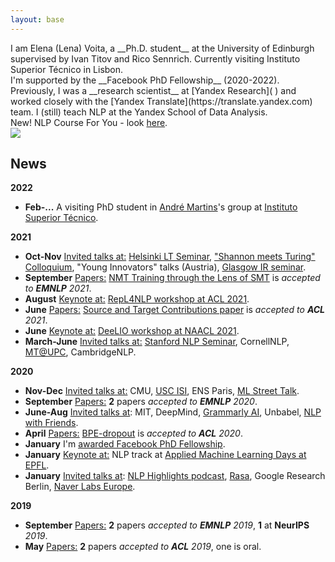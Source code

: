 ```yaml
---
layout: base
---
```



<SideContainer>
  <Main>
    I am Elena (Lena) Voita, a __Ph.D. student__ at the University of Edinburgh supervised by
    <Ext href={config.links.ivanPage}>Ivan Titov</Ext> and <Ext href={config.links.ricoPage}>Rico Sennrich</Ext>.
    Currently visiting <Ext href={config.links.institutoSuperiorTecnico}>Instituto Superior Técnico</Ext> in Lisbon.
    <br/>
    I'm supported by the  <Ext href={config.links.facebookPhDFellowship}>__Facebook PhD Fellowship__</Ext> (2020-2022).
    <br/>
    Previously, I was a __research scientist__ at [Yandex Research](  ) and worked closely with the [Yandex Translate](https://translate.yandex.com) team.
    I (still) <Ext href={config.links.githubNlpCourse}>teach NLP</Ext> at the <Ext href={config.links.yandexDataSchool}>Yandex School of Data Analysis</Ext>.
    <br/>
    <Hl bold>New!</Hl> NLP Course <Hl color={'green'}>For You</Hl> - look <a href={config.links.nlpCourse}>here</a>.
  </Main>
  <Side>
    <Img src={'/people/orange_lena-min.webp'} style={{ width: '180px' }} />
  </Side>
</SideContainer>

## News

__2022__

* __Feb-...__ A visiting PhD student in [André Martins](https://andre-martins.github.io)'s group at [Instituto Superior Técnico](https://tecnico.ulisboa.pt/pt/).

__2021__

* __Oct-Nov__ <u>Invited talks at:</u> [Helsinki LT Seminar](https://blogs.helsinki.fi/language-technology/research-seminar/),
["Shannon meets Turing" Colloquium](https://www.youtube.com/channel/UCjltmKOomhdXQELWi6asoBg),
"Young Innovators" talks (Austria), [Glasgow IR seminar](https://samoa.dcs.gla.ac.uk/events/viewtalk.jsp?id=18008).
* __September__ <u>Papers:</u> [NMT Training through the Lens of SMT](https://arxiv.org/abs/2109.01396) is _accepted to __EMNLP__ 2021_.
* __August__ <u>Keynote at:</u> [RepL4NLP workshop at ACL 2021](https://sites.google.com/view/repl4nlp-2021/home).
* __June__ <u>Papers:</u> [Source and Target Contributions paper](https://arxiv.org/pdf/2010.10907.pdf) is _accepted to __ACL__ 2021_.
* __June__ <u>Keynote at:</u> [DeeLIO workshop at NAACL 2021](https://sites.google.com/view/deelio-ws/).
* __March-June__ <u>Invited talks at:</u> [Stanford NLP Seminar](https://nlp.stanford.edu/seminar/),
CornellNLP, [MT@UPC](https://mt.cs.upc.edu/seminars/), CambridgeNLP.

__2020__
* __Nov-Dec__ <u>Invited talks at:</u> CMU, [USC ISI](https://nlg.isi.edu/nl-seminar/),
ENS Paris, [ML Street Talk](https://www.youtube.com/watch?v=Q0kN_ZHHDQY).
* __September__ <u>Papers:</u> __2__ papers _accepted to __EMNLP__ 2020_.
* __June-Aug__ <u>Invited talks at</u>: MIT, DeepMind,
[Grammarly AI](https://grammarly.ai/information-theoretic-probing-with-minimum-description-length/),
Unbabel, [NLP with Friends](https://nlpwithfriends.com).
* __April__ <u>Papers:</u> [BPE-dropout](https://arxiv.org/pdf/1910.13267.pdf) is _accepted to __ACL__ 2020_.
* __January__ I'm [awarded Facebook PhD Fellowship](https://research.fb.com/blog/2020/01/announcing-the-recipients-of-the-2020-facebook-fellowship-awards/).
* __January__ <u>Keynote at:</u> NLP track at [Applied Machine Learning Days at EPFL](https://appliedmldays.org/tracks/ai-nlp).
* __January__ <u>Invited talks at</u>:
[NLP Highlights podcast](https://soundcloud.com/nlp-highlights/98-analyzing-information-flow-in-transformers-with-elena-voita),
[Rasa](https://www.meetup.com/ru-RU/Bots-Berlin-Build-better-conversational-interfaces-with-AI/events/267058207/),
Google Research Berlin, [Naver Labs Europe](https://europe.naverlabs.com/research/seminars/analyzing-information-flow-in-transformers/).

__2019__
* __September__ <u>Papers:</u> __2__ papers _accepted to __EMNLP__ 2019_, __1__ at __NeurIPS__ _2019_.
* __May__ <u>Papers:</u> __2__ papers _accepted to __ACL__ 2019_, one is oral.


[//]: # (* 08/2021 <span style="color:#888"><u>Keynote at</u></span>: [RepL4NLP workshop at ACL 2021]&#40;https://sites.google.com/view/repl4nlp-2021/home&#41;.)

[//]: # (* 06/2021 Our [Source and Target Contributions paper]&#40;https://arxiv.org/pdf/2010.10907.pdf&#41; is _accepted to __ACL__ 2021_.)

[//]: # (* 06/2021 <span style="color:#888"><u>Keynote at</u></span>: [DeeLIO workshop at NAACL 2021]&#40;https://sites.google.com/view/deelio-ws/&#41;.)

[//]: # (* 03-06/2021 <span style="color:#888"><u>Invited talks at</u></span>: [Stanford NLP Seminar]&#40;https://nlp.stanford.edu/seminar/&#41;, CornellNLP, [MT@UPC]&#40;https://mt.cs.upc.edu/seminars/&#41;, CambridgeNLP.)

[//]: # (* 10-12/2020 <span style="color:#888"><u>Invited talks at</u></span>: CMU, [USC ISI]&#40;https://nlg.isi.edu/nl-seminar/&#41;, ENS Paris, [ML Street Talk]&#40;https://www.youtube.com/watch?v=Q0kN_ZHHDQY&#41;.)

[//]: # (* 09/2020 __2__ papers _accepted to __EMNLP__ 2020_.)

[//]: # (* 06-08/2020 <span style="color:#888"><u>Invited talks at</u></span>: MIT, DeepMind, [Grammarly AI]&#40;https://grammarly.ai/information-theoretic-probing-with-minimum-description-length/&#41;, Unbabel, [NLP with Friends]&#40;https://nlpwithfriends.com&#41;.)

[//]: # (* 04/2020 Our [BPE-dropout]&#40;https://arxiv.org/pdf/1910.13267.pdf&#41; is _accepted to __ACL__ 2020_.)

[//]: # (* 01/2020 I'm [awarded Facebook PhD Fellowship]&#40;https://research.fb.com/blog/2020/01/announcing-the-recipients-of-the-2020-facebook-fellowship-awards/&#41;.)

[//]: # (* 01/2020 <span style="color:#888"><u>Keynote at</u></span>: NLP track at [Applied Machine Learning Days at EPFL]&#40;https://appliedmldays.org/tracks/ai-nlp&#41;.)

[//]: # (* 01/2020 <span style="color:#888"><u>Invited talks at</u></span>: [NLP Highlights podcast]&#40;https://soundcloud.com/nlp-highlights/98-analyzing-information-flow-in-transformers-with-elena-voita&#41;, [Rasa]&#40;https://www.meetup.com/ru-RU/Bots-Berlin-Build-better-conversational-interfaces-with-AI/events/267058207/&#41;, Google Research Berlin, [Naver Labs Europe]&#40;https://europe.naverlabs.com/research/seminars/analyzing-information-flow-in-transformers/&#41;.)

[//]: # (* 08-09/2019 __2__ papers _accepted to __EMNLP__ 2019_, one at __NeurIPS__ _2019_.)

[//]: # (* 05/2019 __2__ papers _accepted to __ACL__ 2019_, one is oral.)




